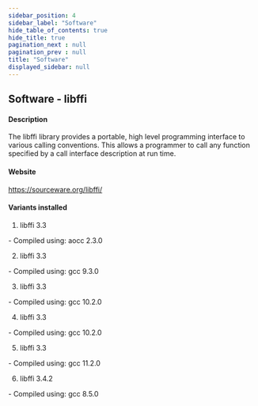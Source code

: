 ```yaml
---
sidebar_position: 4
sidebar_label: "Software"
hide_table_of_contents: true
hide_title: true
pagination_next : null
pagination_prev : null
title: "Software"
displayed_sidebar: null
---
```


## Software - libffi


#### Description
The libffi library provides a portable, high level programming interface to various calling conventions. This allows a programmer to call any function specified by a call interface description at run time.

#### Website
https://sourceware.org/libffi/

#### Variants installed
1. libffi 3.3
<div class="ul-circle">
    - Compiled using: aocc 2.3.0
</div>

2. libffi 3.3
<div class="ul-circle">
    - Compiled using: gcc 9.3.0
</div>

3. libffi 3.3
<div class="ul-circle">
    - Compiled using: gcc 10.2.0
</div>

4. libffi 3.3
<div class="ul-circle">
    - Compiled using: gcc 10.2.0
</div>

5. libffi 3.3
<div class="ul-circle">
    - Compiled using: gcc 11.2.0
</div>

6. libffi 3.4.2
<div class="ul-circle">
    - Compiled using: gcc 8.5.0
</div>

